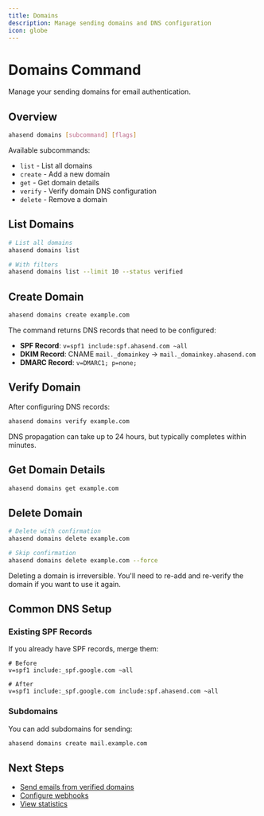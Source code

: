 ```yaml
---
title: Domains
description: Manage sending domains and DNS configuration
icon: globe
---
```


# Domains Command

Manage your sending domains for email authentication.

## Overview

```bash
ahasend domains [subcommand] [flags]
```

Available subcommands:
- `list` - List all domains
- `create` - Add a new domain
- `get` - Get domain details
- `verify` - Verify domain DNS configuration
- `delete` - Remove a domain

## List Domains

```bash
# List all domains
ahasend domains list

# With filters
ahasend domains list --limit 10 --status verified
```

## Create Domain

```bash
ahasend domains create example.com
```

The command returns DNS records that need to be configured:
- **SPF Record**: `v=spf1 include:spf.ahasend.com ~all`
- **DKIM Record**: CNAME `mail._domainkey` → `mail._domainkey.ahasend.com`
- **DMARC Record**: `v=DMARC1; p=none;`

## Verify Domain

After configuring DNS records:

```bash
ahasend domains verify example.com
```

<Note>
DNS propagation can take up to 24 hours, but typically completes within minutes.
</Note>

## Get Domain Details

```bash
ahasend domains get example.com
```

## Delete Domain

```bash
# Delete with confirmation
ahasend domains delete example.com

# Skip confirmation
ahasend domains delete example.com --force
```

<Warning>
Deleting a domain is irreversible. You'll need to re-add and re-verify the domain if you want to use it again.
</Warning>

## Common DNS Setup

### Existing SPF Records

If you already have SPF records, merge them:

```
# Before
v=spf1 include:_spf.google.com ~all

# After
v=spf1 include:_spf.google.com include:spf.ahasend.com ~all
```

### Subdomains

You can add subdomains for sending:

```bash
ahasend domains create mail.example.com
```

## Next Steps

- [Send emails from verified domains](/cli/commands/messages)
- [Configure webhooks](/cli/commands/webhooks)
- [View statistics](/cli/commands/stats)